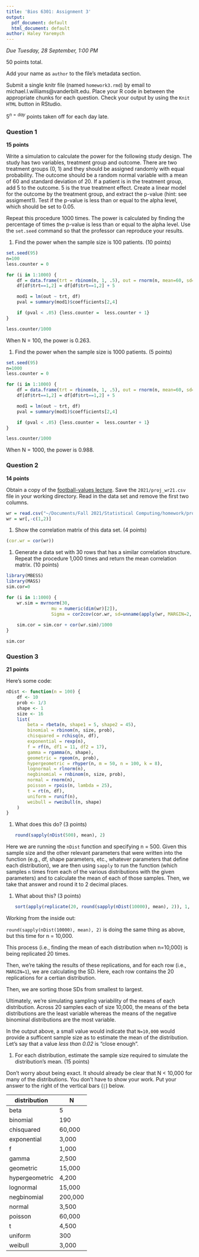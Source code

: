 ```yaml
---
title: 'Bios 6301: Assignment 3'
output:
  pdf_document: default
  html_document: default
author: Haley Yaremych
---
```


*Due Tuesday, 28 September, 1:00 PM*

50 points total.

Add your name as `author` to the file's metadata section.

Submit a single knitr file (named `homework3.rmd`) by email to michael.l.williams@vanderbilt.edu.
Place your R code in between the appropriate chunks for each question.
Check your output by using the `Knit HTML` button in RStudio.

$5^{n=day}$ points taken off for each day late.

### Question 1 ###

**15 points**

Write a simulation to calculate the power for the following study
design.  The study has two variables, treatment group and outcome.
There are two treatment groups (0, 1) and they should be assigned
randomly with equal probability.  The outcome should be a random normal
variable with a mean of 60 and standard deviation of 20.  If a patient
is in the treatment group, add 5 to the outcome.  5 is the true
treatment effect.  Create a linear model for the outcome by the
treatment group, and extract the p-value (hint: see assigment1).
Test if the p-value is less than or equal to the alpha level, which
should be set to 0.05.

Repeat this procedure 1000 times. The power is calculated by finding
the percentage of times the p-value is less than or equal to the alpha
level.  Use the `set.seed` command so that the professor can reproduce
your results.

1. Find the power when the sample size is 100 patients. (10 points)

```r
set.seed(95)
n=100
less.counter = 0

for (i in 1:1000) {
    df = data.frame(trt = rbinom(n, 1, .5), out = rnorm(n, mean=60, sd=20))
    df[df$trt==1,2] = df[df$trt==1,2] + 5

    mod1 = lm(out ~ trt, df)
    pval = summary(mod1)$coefficients[2,4]

    if (pval < .05) {less.counter =  less.counter + 1}
}

less.counter/1000
```
When N = 100, the power is 0.263. 


1. Find the power when the sample size is 1000 patients. (5 points)
```r
set.seed(95)
n=1000
less.counter = 0

for (i in 1:1000) {
    df = data.frame(trt = rbinom(n, 1, .5), out = rnorm(n, mean=60, sd=20))
    df[df$trt==1,2] = df[df$trt==1,2] + 5

    mod1 = lm(out ~ trt, df)
    pval = summary(mod1)$coefficients[2,4]

    if (pval < .05) {less.counter =  less.counter + 1}
}

less.counter/1000
```
When N = 1000, the power is 0.988. 


### Question 2 ###

**14 points**

Obtain a copy of the [football-values lecture](https://github.com/couthcommander/football-values).
Save the `2021/proj_wr21.csv` file in your working directory.  Read
in the data set and remove the first two columns.

```r
wr = read.csv("~/Documents/Fall 2021/Statistical Computing/homework/proj_wr21.csv", header=TRUE)
wr = wr[,-c(1,2)]
```

1. Show the correlation matrix of this data set. (4 points)
```r
(cor.wr = cor(wr))
```

1. Generate a data set with 30 rows that has a similar correlation
structure.  Repeat the procedure 1,000 times and return the mean
correlation matrix. (10 points)
```r
library(MBESS)
library(MASS)
sim.cor=0

for (i in 1:1000) {
    wr.sim = mvrnorm(30, 
                 mu = numeric(dim(wr)[2]), 
                 Sigma = cor2cov(cor.wr, sd=unname(apply(wr, MARGIN=2, FUN=sd))))
    
    sim.cor = sim.cor + cor(wr.sim)/1000
}

sim.cor
```

### Question 3 ###

**21 points**

Here's some code:

```r
nDist <- function(n = 100) {
    df <- 10
    prob <- 1/3
    shape <- 1
    size <- 16
    list(
        beta = rbeta(n, shape1 = 5, shape2 = 45),
        binomial = rbinom(n, size, prob),
        chisquared = rchisq(n, df),
        exponential = rexp(n),
        f = rf(n, df1 = 11, df2 = 17),
        gamma = rgamma(n, shape),
        geometric = rgeom(n, prob),
        hypergeometric = rhyper(n, m = 50, n = 100, k = 8),
        lognormal = rlnorm(n),
        negbinomial = rnbinom(n, size, prob),
        normal = rnorm(n),
        poisson = rpois(n, lambda = 25),
        t = rt(n, df),
        uniform = runif(n),
        weibull = rweibull(n, shape)
    )
}
```

1. What does this do? (3 points)

    ```r
    round(sapply(nDist(500), mean), 2)
    ```
    
Here we are running the `nDist` function and specifying n = 500. Given this sample size and the other relevant parameters that were written into the function (e.g., df, shape parameters, etc., whatever parameters that define each distribution), we are then using `sapply` to run the function (which samples `n` times from each of the various distributions with the given parameters) and to calculate the mean of each of those samples. Then, we take that answer and round it to 2 decimal places. 



1. What about this? (3 points)

    ```r
    sort(apply(replicate(20, round(sapply(nDist(10000), mean), 2)), 1, sd))
    ```
    
Working from the inside out: 

`round(sapply(nDist(10000), mean), 2)` is doing the same thing as above, but this time for n = 10,000. 

This process (i.e., finding the mean of each distribution when n=10,000) is being replicated 20 times.

Then, we're taking the results of these replications, and for each row (i.e., `MARGIN=1`), we are calculating the SD. Here, each row contains the 20 replications for a certian distribution. 

Then, we are sorting those SDs from smallest to largest.

Ultimately, we're simulating sampling variability of the means of each distribution. Across 20 samples each of size 10,000, the means of the beta distributions are the least variable whereas the means of the negative binominal distributions are the most variable.



In the output above, a small value would indicate that `N=10,000` would provide a sufficent sample size as to estimate the mean of the distribution. Let's say that a value *less than 0.02* is "close enough".

1. For each distribution, estimate the sample size required to simulate the distribution's mean. (15 points)

Don't worry about being exact. It should already be clear that N < 10,000 for many of the distributions. You don't have to show your work. Put your answer to the right of the vertical bars (`|`) below.

distribution|N
---|---
beta| 5
binomial| 190
chisquared| 60,000
exponential| 3,000
f| 1,000
gamma| 2,500
geometric| 15,000
hypergeometric| 4,200
lognormal| 15,000
negbinomial| 200,000
normal| 3,500
poisson| 60,000
t| 4,500
uniform| 300
weibull| 3,000
